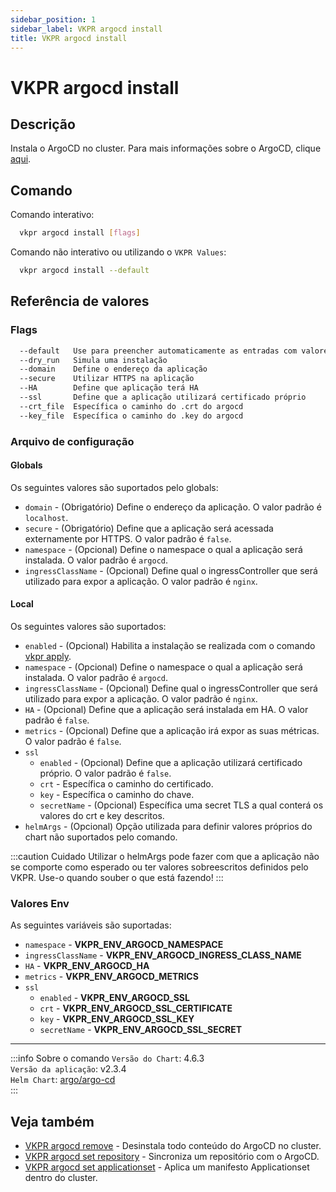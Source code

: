 ```yaml
---
sidebar_position: 1
sidebar_label: VKPR argocd install
title: VKPR argocd install
---
```


# VKPR argocd install

## Descrição

Instala o ArgoCD no cluster. Para mais informações sobre o ArgoCD, clique [aqui](https://argo-cd.readthedocs.io/en/stable/).

## Comando

Comando interativo:

```bash
  vkpr argocd install [flags]
```

Comando não interativo ou utilizando o `VKPR Values`:

```bash
  vkpr argocd install --default
```

## Referência de valores

### Flags

```sh
  --default   Use para preencher automaticamente as entradas com valores padrões
  --dry_run   Simula uma instalação
  --domain    Define o endereço da aplicação
  --secure    Utilizar HTTPS na aplicação
  --HA        Define que aplicação terá HA
  --ssl       Define que a aplicação utilizará certificado próprio
  --crt_file  Específica o caminho do .crt do argocd
  --key_file  Específica o caminho do .key do argocd
```

### Arquivo de configuração

#### Globals

Os seguintes valores são suportados pelo globals:

- `domain` - (Obrigatório) Define o endereço da aplicação. O valor padrão é `localhost`.
- `secure` - (Obrigatório) Define que a aplicação será acessada externamente por HTTPS. O valor padrão é `false`.
- `namespace` - (Opcional) Define o namespace o qual a aplicação será instalada. O valor padrão é `argocd`.
- `ingressClassName` - (Opcional) Define qual o ingressController que será utilizado para expor a aplicação. O valor padrão é `nginx`.

#### Local

Os seguintes valores são suportados:

- `enabled` - (Opcional) Habilita a instalação se realizada com o comando [vkpr apply](/docs/commands/apply).
- `namespace` - (Opcional) Define o namespace o qual a aplicação será instalada. O valor padrão é `argocd`.
- `ingressClassName` - (Opcional) Define qual o ingressController que será utilizado para expor a aplicação. O valor padrão é `nginx`.
- `HA` - (Opcional) Define que a aplicação será instalada em HA. O valor padrão é `false`.
- `metrics` - (Opcional) Define que a aplicação irá expor as suas métricas. O valor padrão é `false`.
- `ssl`
  - `enabled` - (Opcional) Define que a aplicação utilizará certificado próprio. O valor padrão é `false`.
  - `crt` - Específica o caminho do certificado.
  - `key` - Específica o caminho do chave.
  - `secretName` - (Opcional) Específica uma secret TLS a qual conterá os valores do crt e key descritos.
- `helmArgs` - (Opcional) Opção utilizada para definir valores próprios do chart não suportados pelo comando.

:::caution Cuidado
Utilizar o helmArgs pode fazer com que a aplicação não se comporte como esperado ou ter valores sobreescritos definidos pelo VKPR.
Use-o quando souber o que está fazendo!
:::

### Valores Env

As seguintes variáveis são suportadas:

- `namespace` - **VKPR_ENV_ARGOCD_NAMESPACE**
- `ingressClassName` - **VKPR_ENV_ARGOCD_INGRESS_CLASS_NAME**
- `HA` - **VKPR_ENV_ARGOCD_HA**
- `metrics` - **VKPR_ENV_ARGOCD_METRICS**
- `ssl`
  - `enabled` - **VKPR_ENV_ARGOCD_SSL**
  - `crt` - **VKPR_ENV_ARGOCD_SSL_CERTIFICATE**
  - `key` - **VKPR_ENV_ARGOCD_SSL_KEY**
  - `secretName` - **VKPR_ENV_ARGOCD_SSL_SECRET**

---

:::info Sobre o comando
`Versão do Chart`: 4.6.3 <br/>
`Versão da aplicação`: v2.3.4 <br/>
`Helm Chart`: [argo/argo-cd](https://artifacthub.io/packages/helm/argo/argo-cd) <br/>
:::

## Veja também

- [VKPR argocd remove](/docs/commands/argocd/remove) - Desinstala todo conteúdo do ArgoCD no cluster.
- [VKPR argocd set repository](/docs/commands/argocd/set/repository) - Sincroniza um repositório com o ArgoCD.
- [VKPR argocd set applicationset](/docs/commands/argocd/set/applicationset) - Aplica um manifesto Applicationset dentro do cluster.

